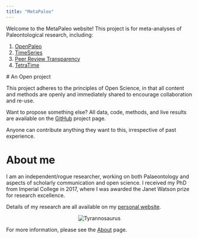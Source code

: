 ```yaml
---
title: "MetaPaleo"
---
```


Welcome to the MetaPaleo website! This project is for meta-analyses of Paleontological research, including:

 1. [OpenPaleo](https://meta-paleo.github.io/OpenPaleo.html)
 1. [TimeSeries](https://meta-paleo.github.io/TimeSeries.html)
 1. [Peer Review Transparency](https://meta-paleo.github.io/PeerReview.html)
 1. [TetraTime](https://github.com/Meta-Paleo/TetraTime)
 
 # An Open project
 
This project adheres to the principles of Open Science, in that all content and methods are openly and immediately shared to encourage collaboration and re-use.

Want to propose something else? All data, code, methods, and live results are available on the [GitHub](https://github.com/Meta-Paleo/) project page. 

Anyone can contribute anything they want to this, irrespective of past experience.

# About me

I am an independent/rogue researcher, working on both Palaeontology and aspects of scholarly communication and open science. I received my PhD from Imperial College in 2017, where I was awarded the Janet Watson prize for research excellence. 

Details of my research are all available on my [personal website](http://fossilsandshit.com/research/).

<p align="center">
![Tyrannosaurus](Square_logo.png)\
</p>

For more information, please see the [About](https://meta-paleo.github.io/about.html) page.
